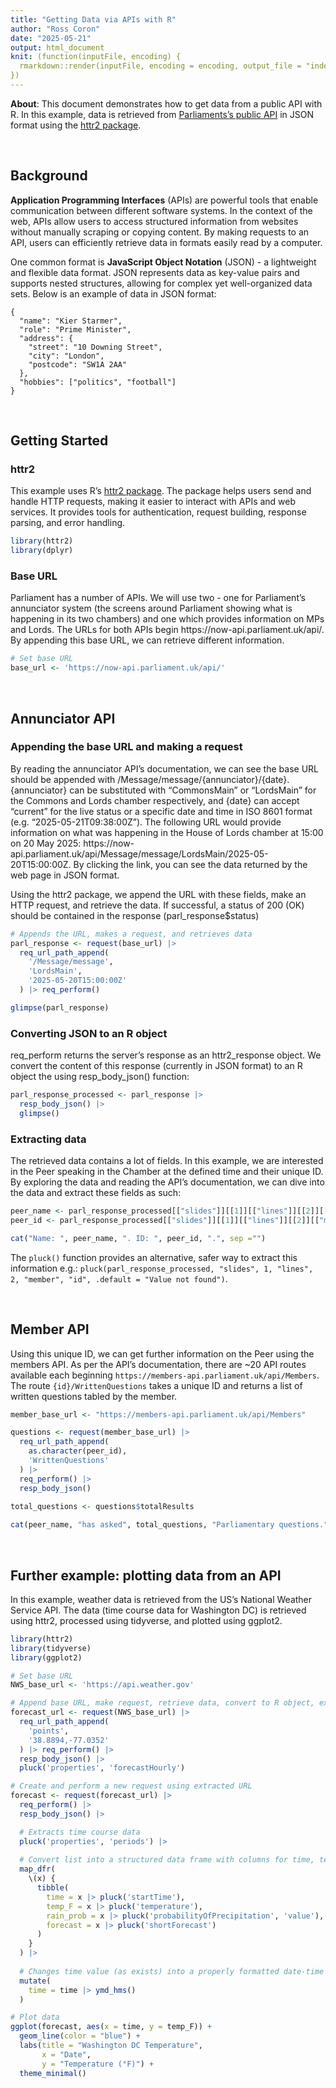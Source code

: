 ```yaml
---
title: "Getting Data via APIs with R"
author: "Ross Coron"
date: "2025-05-21"
output: html_document
knit: (function(inputFile, encoding) {
  rmarkdown::render(inputFile, encoding = encoding, output_file = "index.html")
})
---
```



**About**: This document demonstrates how to get data from a public API with R. In this example, data is retrieved from [Parliaments's public API](https://developer.parliament.uk/) in JSON format using the [httr2 package](https://httr2.r-lib.org/).

<br>

## Background

**Application Programming Interfaces** (APIs) are powerful tools that enable communication between different software systems. In the context of the web, APIs allow users to access structured information from websites without manually scraping or copying content. By making requests to an API, users can efficiently retrieve data in formats easily read by a computer. 

One common format is **JavaScript Object Notation** (JSON) - a lightweight and flexible data format. JSON represents data as key-value pairs and supports nested structures, allowing for complex yet well-organized data sets. Below is an example of data in JSON format:

```
{
  "name": "Kier Starmer",
  "role": "Prime Minister",
  "address": {
    "street": "10 Downing Street",
    "city": "London",
    "postcode": "SW1A 2AA"
  },
  "hobbies": ["politics", "football"]
}
```
<br>

## Getting Started

### httr2

This example uses R's [httr2 package](https://httr2.r-lib.org/). The package helps users send and handle HTTP requests, making it easier to interact with APIs and web services. It provides tools for authentication, request building, response parsing, and error handling.

```r

library(httr2)
library(dplyr)

```


### Base URL

Parliament has a number of APIs. We will use two - one for Parliament's annunciator system (the screens around Parliament showing what is happening in its two chambers) and one which provides information on MPs and Lords. The URLs for both APIs begin https://now-api.parliament.uk/api/. By appending this base URL, we can retrieve different information.

```r

# Set base URL
base_url <- 'https://now-api.parliament.uk/api/'

```

<br>

## Annunciator API

### Appending the base URL and making a request

By reading the annunciator API's documentation, we can see the base URL should be appended with /Message/message/{annunciator}/{date}. {annunciator} can be substituted with "CommonsMain" or "LordsMain" for the Commons and Lords chamber respectively, and {date} can accept "current" for the live status or a specific date and time in ISO 8601 format (e.g. "2025-05-21T09:38:00Z"). The following URL would provide information on what was happening in the House of Lords chamber at 15:00 on 20 May 2025: https://now-api.parliament.uk/api/Message/message/LordsMain/2025-05-20T15:00:00Z. By clicking the link, you can see the data returned by the web page in JSON format.

Using the httr2 package, we append the URL with these fields, make an HTTP request, and retrieve the data. If successful, a status of 200 (OK) should be contained in the response (parl_response$status)

```r

# Appends the URL, makes a request, and retrieves data
parl_response <- request(base_url) |>
  req_url_path_append(
    '/Message/message',
    'LordsMain',
    '2025-05-20T15:00:00Z'
  ) |> req_perform()

glimpse(parl_response)

```

### Converting JSON to an R object

req_perform returns the server's response as an httr2_response object. We convert the content of this response (currently in JSON format) to an R object the using resp_body_json() function:


```r

parl_response_processed <- parl_response |>
  resp_body_json() |>
  glimpse()

```


### Extracting data

The retrieved data contains a lot of fields. In this example, we are interested in the Peer speaking in the Chamber at the defined time and their unique ID. By exploring the data and reading the API's documentation, we can dive into the data and extract these fields as such:

```r
peer_name <- parl_response_processed[["slides"]][[1]][["lines"]][[2]][["member"]][["nameFullTitle"]]
peer_id <- parl_response_processed[["slides"]][[1]][["lines"]][[2]][["member"]][["id"]]

cat("Name: ", peer_name, ". ID: ", peer_id, ".", sep ="")

```

The `pluck()` function provides an alternative, safer way to extract this information e.g.: `pluck(parl_response_processed, "slides", 1, "lines", 2, "member", "id", .default = "Value not found")`.


<br>

## Member API

Using this unique ID, we can get further information on the Peer using the members API. As per the API's documentation, there are ~20 API routes available each beginning `https://members-api.parliament.uk/api/Members`. The route `{id}/WrittenQuestions` takes a unique ID and returns a list of written questions tabled by the member.

```r

member_base_url <- "https://members-api.parliament.uk/api/Members"

questions <- request(member_base_url) |>
  req_url_path_append(
    as.character(peer_id), 
    'WrittenQuestions'
  ) |>
  req_perform() |>
  resp_body_json() 

total_questions <- questions$totalResults
  
cat(peer_name, "has asked", total_questions, "Parliamentary questions.")

```
<br>

## Further example: plotting data from an API

In this example, weather data is retrieved from the US's National Weather Service API. The data (time course data for Washington DC) is retrieved using httr2, processed using tidyverse, and plotted using ggplot2.

```r

library(httr2)
library(tidyverse)
library(ggplot2)

# Set base URL
NWS_base_url <- 'https://api.weather.gov'

# Append base URL, make request, retrieve data, convert to R object, extract URL
forecast_url <- request(NWS_base_url) |>
  req_url_path_append(
    'points',
    '38.8894,-77.0352'
  ) |> req_perform() |>
  resp_body_json() |>
  pluck('properties', 'forecastHourly')

# Create and perform a new request using extracted URL
forecast <- request(forecast_url) |>
  req_perform() |>
  resp_body_json() |>

  # Extracts time course data
  pluck('properties', 'periods') |>
  
  # Convert list into a structured data frame with columns for time, temp, etc.
  map_dfr(
    \(x) {
      tibble(
        time = x |> pluck('startTime'),
        temp_F = x |> pluck('temperature'),
        rain_prob = x |> pluck('probabilityOfPrecipitation', 'value'),
        forecast = x |> pluck('shortForecast')
      )
    }
  ) |>
  
  # Changes time value (as exists) into a properly formatted date-time object
  mutate(
    time = time |> ymd_hms()
  )

# Plot data
ggplot(forecast, aes(x = time, y = temp_F)) +
  geom_line(color = "blue") +
  labs(title = "Washington DC Temperature",
       x = "Date",
       y = "Temperature (°F)") +
  theme_minimal()
```


